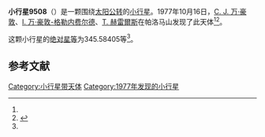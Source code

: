 {{Infobox planet
| bgcolour = #FFFFC0
| name = 9508 Titurel
| symbol = 
| image = 
| caption = 
| discovery = yes
| discovery_ref = 
| discoverer = [[C._J._万·豪敦|C. J. 万·豪敦]]、[[I._万·豪敦-格勒内费尔德|I. 万·豪敦-格勒内费尔德]]、[[T._赫雷爾斯|T. 赫雷爾斯]]
| discovery_site = [[帕洛马山|帕洛马山]] 
| discovered = 1977年10月16日
| designations = yes
| mp_name = 
| named_after = 
| alt_names = 3395 T-3/ 1980 PO3 / 1988 YO
| mp_category = [[主带小行星|主带小行星]]
| orbit_ref = <ref name="a">[http://ssd.jpl.nasa.gov/sbdb.cgi?sstr=9508 9508 Titurel] {{Wayback|url=http://ssd.jpl.nasa.gov/sbdb.cgi?sstr=9508 |date=20140902121130 }}，小行星數據庫瀏覽器（JPL Small-Body Database Browser）－[[美国国家航空航天局|美国国家航空航天局]]喷气推进实验室</ref>
| epoch = 2456400.5 (2013年4月18日更新)
| aphelion = {{convert|2.4378064|AU|km|3|abbr=on|lk=out}}
| perihelion = {{convert|2.2002374|AU|km|3|abbr=on}}
| semimajor = {{convert|2.3190219|AU|km|3|abbr=on}}
| eccentricity = 0.0512218
| period = 1289.898948 [[日|日]]<br />3.53[[儒略年|儒略年]]
| avg_speed = 
| inclination = 4.69240
| asc_node = 178.96065
| mean_anomaly = 
| arg_peri = 345.58405
| satellites = 
| physical_characteristics = yes
| dimensions = 
| mass = 
| density = 
| surface_grav = 
| escape_velocity = 
| sidereal_day = 
| axial_tilt = 
| pole_ecliptic_lat = 
| pole_ecliptic_lon = 
| albedo = 
| temperatures= 
| temp_name1 = 
| mean_temp_1 = 
| max_temp_1 = 
| temp_name2 = 
| max_temp_2 = 
| spectral_type = 
| abs_magnitude = 345.58405
}}

'''小行星9508'''（{{lang-en|9508 Titurel}}）是一颗围绕[[太阳|太阳]][[公转|公转]]的[[小行星|小行星]]。1977年10月16日，[[C._J._万·豪敦|C. J. 万·豪敦]]、[[I._万·豪敦-格勒内费尔德|I. 万·豪敦-格勒内费尔德]]、[[T._赫雷爾斯|T. 赫雷爾斯]]在帕洛马山发现了此天体<ref name="a" /><ref>{{cite news|title=小行星列表|url=http://cfa-www.harvard.edu/iau/lists/NumberedMPs.txt|accessdate=2013-07-08|newspaper=哈佛大学|archive-date=2008-05-17|archive-url=https://web.archive.org/web/20080517010638/http://cfa-www.harvard.edu/iau/lists/NumberedMPs.txt|dead-url=no}}</ref>。

这颗小行星的[[绝对星等|绝对星等]]为345.58405等<ref name="a" />。

==参考文献==
{{reflist}}
{{Minor Planet Number|[[小行星9507|小行星9507]]|[[小行星9509|小行星9509]]}}

{{小天体}}

[[Category:小行星带天体|Category:小行星带天体]]
[[Category:1977年发现的小行星|Category:1977年发现的小行星]]

{{asteroid-stub}}